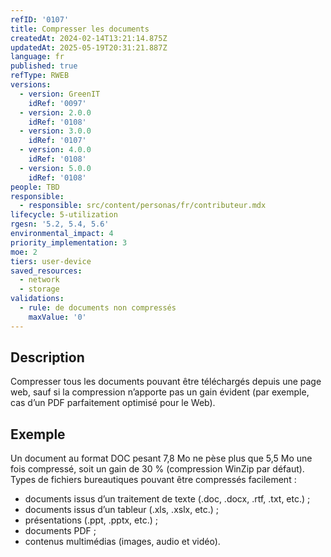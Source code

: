 ```yaml
---
refID: '0107'
title: Compresser les documents
createdAt: 2024-02-14T13:21:14.875Z
updatedAt: 2025-05-19T20:31:21.887Z
language: fr
published: true
refType: RWEB
versions:
  - version: GreenIT
    idRef: '0097'
  - version: 2.0.0
    idRef: '0108'
  - version: 3.0.0
    idRef: '0107'
  - version: 4.0.0
    idRef: '0108'
  - version: 5.0.0
    idRef: '0108'
people: TBD
responsible:
  - responsible: src/content/personas/fr/contributeur.mdx
lifecycle: 5-utilization
rgesn: '5.2, 5.4, 5.6'
environmental_impact: 4
priority_implementation: 3
moe: 2
tiers: user-device
saved_resources:
  - network
  - storage
validations:
  - rule: de documents non compressés
    maxValue: '0'
---
```


## Description

Compresser tous les documents pouvant être téléchargés depuis une page web, sauf si la compression n’apporte pas un gain évident (par exemple, cas d’un PDF parfaitement optimisé pour le Web).

## Exemple

Un document au format DOC pesant 7,8 Mo ne pèse plus que 5,5 Mo une fois compressé, soit un gain de 30 % (compression WinZip par défaut).
Types de fichiers bureautiques pouvant être compressés facilement :

* documents issus d’un traitement de texte (.doc, .docx, .rtf, .txt, etc.) ;
* documents issus d’un tableur (.xls, .xslx, etc.) ;
* présentations (.ppt, .pptx, etc.) ;
* documents PDF ;
* contenus multimédias (images, audio et vidéo).
